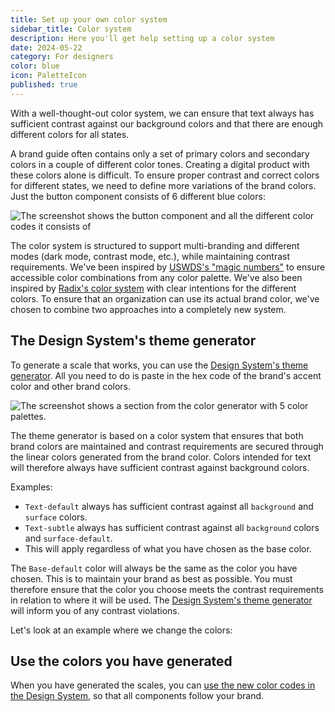 ```yaml
---
title: Set up your own color system
sidebar_title: Color system
description: Here you'll get help setting up a color system
date: 2024-05-22
category: For designers
color: blue
icon: PaletteIcon
published: true
---
```


With a well-thought-out color system, we can ensure that text always has sufficient contrast against our background colors and that there are enough different colors for all states.

A brand guide often contains only a set of primary colors and secondary colors in a couple of different color tones. Creating a digital product with these colors alone is difficult. To ensure proper contrast and correct colors for different states, we need to define more variations of the brand colors. Just the button component consists of 6 different blue colors:

<Image
  src="/img/button-colors.png"
  alt="The screenshot shows the button component and all the different color codes it consists of"
  boxShadow={false}
  caption="As you can see in the example, we need 6 different color variations just for the Button component."
/>

The color system is structured to support multi-branding and different modes (dark mode, contrast mode, etc.), while maintaining contrast requirements. We've been inspired by [USWDS's "magic numbers"](https://designsystem.digital.gov/design-tokens/color/overview/) to ensure accessible color combinations from any color palette. We've also been inspired by [Radix's color system](https://www.radix-ui.com/colors) with clear intentions for the different colors. To ensure that an organization can use its actual brand color, we've chosen to combine two approaches into a completely new system.

## The Design System's theme generator

To generate a scale that works, you can use the [Design System's theme generator](https://theme.designsystemet.no). All you need to do is paste in the hex code of the brand's accent color and other brand colors.

<Image
  src="/img/fargesystem.png"
  alt="The screenshot shows a section from the color generator with 5 color palettes."
  boxShadow={false}
  caption="The color system uses the brand color to generate multiple color variants, ensuring good contrast between text and background colors."
/>

The theme generator is based on a color system that ensures that both brand colors are maintained and contrast requirements are secured through the linear colors generated from the brand color. Colors intended for text will therefore always have sufficient contrast against background colors.

Examples:

- `Text-default` always has sufficient contrast against all `background` and `surface` colors.
- `Text-subtle` always has sufficient contrast against all `background` colors and `surface-default`.
- This will apply regardless of what you have chosen as the base color.

The `Base-default` color will always be the same as the color you have chosen. This is to maintain your brand as best as possible. You must therefore ensure that the color you choose meets the contrast requirements in relation to where it will be used. The [Design System's theme generator](https://theme.designsystemet.no) will inform you of any contrast violations.

Let's look at an example where we change the colors:

<ResponsiveIframe
  src="/img/theme-generator.mp4"
  title="Screen recording from the prototype. The video shows the user changing a color and the components being affected immediately."
  frameBorder="0"
  allow="autoplay; fullscreen; picture-in-picture"
  allowFullScreen
  aspectRatio="16-9"
/>

## Use the colors you have generated

When you have generated the scales, you can [use the new color codes in the Design System](/en/fundamentals/for-designers/custom-theme), so that all components follow your brand.
